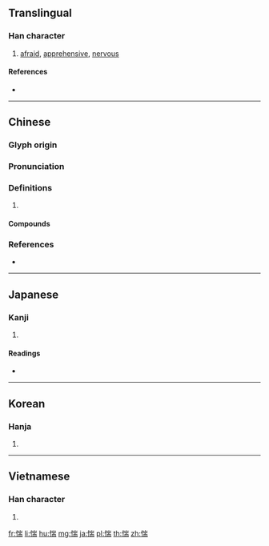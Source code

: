 ==Translingual==

===Han character===
{{Han char|rn=61|rad=心|as=09|sn=12|four=92027|canj=PUMB|ids=⿰忄耑}}

# [[afraid]], [[apprehensive]], [[nervous]]

====References====
* {{Han ref|kx=0392.270|dkj=10859|dj=0728.110|hdz=42328.100|uh=60F4|ud=24820|bh=B46D|bd=46189}}

----

==Chinese==
{{zh-forms}}

===Glyph origin===
{{Han etym}}

===Pronunciation===
{{zh-pron
|m=zhuì
|c=zeoi3,cyun2
|mc=y
|oc=y
|cat=
}}

===Definitions===
{{zh-hanzi}}

# {{rfdef|zh}}

====Compounds====
{{zh-der|惴耎|惴慄|惴惴不安|惴恐|惴惴}}

===References===
* {{R:yue:mfccd}}

----

==Japanese==

===Kanji===
{{ja-kanji|grade=|rs=心09}}

# {{defn|lang=ja|sort=心09}}

====Readings====
* {{ja-readings|on=[[ずい]] (zui), [[すい]] (sui)|kun=[[おそれる]] (osoreru)}}

----

==Korean==

===Hanja===
{{ko-hanja|hangeul=췌|eumhun=|rv=chwe|mr=ch'we|y=chwey}}

# {{defn|lang=ko|sort=心09}}

----

==Vietnamese==

===Han character===
{{vi-readings|rs=心09|hanviet=nhoai}}

# {{defn|lang=vi|sort=心09}}

[[fr:惴]]
[[li:惴]]
[[hu:惴]]
[[mg:惴]]
[[ja:惴]]
[[pl:惴]]
[[th:惴]]
[[zh:惴]]